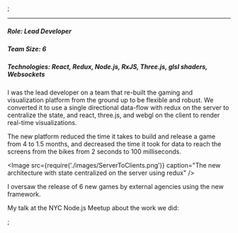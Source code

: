 

<Vimeo videoId="207479575" />;

---

##### Role: Lead Developer

##### Team Size: 6

##### Technologies: React, Redux, Node.js, RxJS, Three.js, glsl shaders, Websockets

I was the lead developer on a team that re-built the gaming and visualization platform from the ground up to be flexible and robust.
We converted it to use a single directional data-flow with redux on the server to centralize the state,
and react, three.js, and webgl on the client to render real-time visualizations.

The new platform reduced the time it takes to build and release a game from 4 to 1.5 months,
and decreased the time it took for data to reach the screens from the bikes from 2 seconds to 100 milliseconds.

<Image
  src={require('./images/ServerToClients.png')}
  caption="The new architecture with state centralized on the server using redux"
/>

I oversaw the release of 6 new games by external agencies using the new framework.

My talk at the NYC Node.js Meetup about the work we did:

<YouTube videoId="zo39p-30arg" />


;

